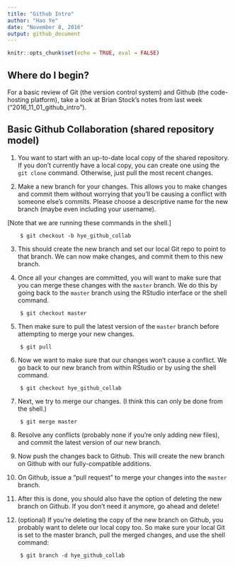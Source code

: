 ```yaml
---
title: "Github Intro"
author: "Hao Ye"
date: "November 8, 2016"
output: github_document
---
```


```r
knitr::opts_chunk$set(echo = TRUE, eval = FALSE)
```

## Where do I begin?

For a basic review of Git (the version control system) and Github (the code-hosting platform), take a look at Brian Stock's notes from last week ("2016_11_01_github_intro").

## Basic Github Collaboration (shared repository model)

1. You want to start with an up-to-date local copy of the shared repository. If you don't currently have a local copy, you can create one using the `git clone` command. Otherwise, just pull the most recent changes.

2. Make a new branch for your changes. This allows you to make changes and commit them without worrying that you'll be causing a conflict with someone else's commits. Please choose a descriptive name for the new branch (maybe even including your username). 

[Note that we are running these commands in the shell.]

```
    $ git checkout -b hye_github_collab
```

3. This should create the new branch and set our local Git repo to point to that branch. We can now make changes, and commit them to this new branch.

4. Once all your changes are committed, you will want to make sure that you can merge these changes with the `master` branch. We do this by going back to the `master` branch using the RStudio interface or the shell command.

```
    $ git checkout master
```

5. Then make sure to pull the latest version of the `master` branch before attempting to merge your new changes.

```
    $ git pull
```

6. Now we want to make sure that our changes won't cause a conflict. We go back to our new branch from within RStudio or by using the shell command.

```
    $ git checkout hye_github_collab
```

7. Next, we try to merge our changes. (I think this can only be done from the shell.)

```
    $ git merge master
```

8. Resolve any conflicts (probably none if you're only adding new files), and commit the latest version of our new branch.

9. Now push the changes back to Github. This will create the new branch on Github with our fully-compatible additions.

10. On Github, issue a "pull request" to merge your changes into the `master` branch.

11. After this is done, you should also have the option of deleting the new branch on Github. If you don't need it anymore, go ahead and delete!

12. (optional) If you're deleting the copy of the new branch on Github, you probably want to delete our local copy too. So make sure your local Git is set to the master branch, pull the merged changes, and use the shell command:

```
    $ git branch -d hye_github_collab
```

